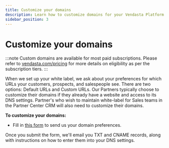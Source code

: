 ```yaml
---
title: Customize your domains
description: Learn how to customize domains for your Vendasta Platform to maintain white-label branding for your business.
sidebar_position: 3
---
```


# Customize your domains

:::note
Custom domains are available for most paid subscriptions. Please refer to [vendasta.com/pricing](https://www.vendasta.com/pricing/) for more details on eligibility as per the subscription tiers.
:::

When we set up your white label, we ask about your preferences for which URLs your customers, prospects, and salespeople see. There are two options: Default URLs and Custom URLs. Our Partners typically choose to customize their domains if they already have a website and access to its DNS settings. Partner's who wish to maintain white-label for Sales teams in the Partner Center CRM will also need to customize their domains.

**To customize your domains:**

- Fill in [this form](https://custom-domains-form.websitepro.hosting/) to send us your domain preferences.

Once you submit the form, we'll email you TXT and CNAME records, along with instructions on how to enter them into your DNS settings.
